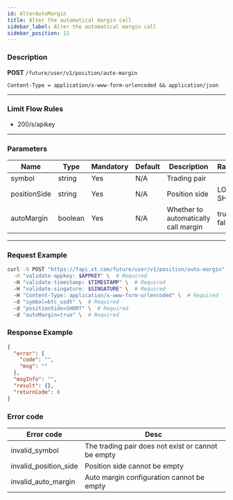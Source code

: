 ```yaml
---
id: AlterAutoMargin
title: Alter the automatical margin call
sidebar_label: Alter the automatical margin call
sidebar_position: 11
---
```


### Description

**POST** `/future/user/v1/position/auto-margin`

`Content-Type = application/x-www-form-urlencoded && application/json`

---

### Limit Flow Rules

- 200/s/apikey

---

### Parameters

| Name | Type | Mandatory | Default | Description | Ranges |
| --- | --- | --- | --- | --- | --- |
| symbol | string | Yes | N/A | Trading pair |  |
| positionSide | string | Yes | N/A | Position side | LONG; SHORT |
| autoMargin | boolean | Yes | N/A | Whether to automatically call margin | true; false |

---

### Request Example

```bash title="Request"
curl -X POST "https://fapi.xt.com/future/user/v1/position/auto-margin" \
  -H "validate-appkey: $APPKEY" \  # Required
  -H "validate-timestamp: $TIMESTAMP" \  # Required
  -H "validate-singature: $SINGATURE" \  # Required
  -H "Content-Type: application/x-www-form-urlencoded" \  # Required
  -d "symbol=btc_usdt" \  # Required
  -d "positionSide=SHORT" \  # Required
  -d "autoMargin=true" \  # Required
```

### Response Example

```json
{
  "error": {
    "code": "",
    "msg": ""
  },
  "msgInfo": "",
  "result": {},
  "returnCode": 0
}
```

### Error code

| Error code | Desc |
|-------------|------|
| invalid_symbol | The trading pair does not exist or cannot be empty |
| invalid_position_side | Position side cannot be empty |
| invalid_auto_margin | Auto margin configuration cannot be empty |
